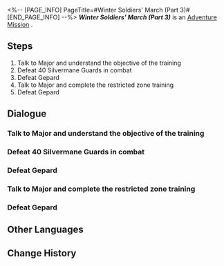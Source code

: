 <%-- [PAGE_INFO]
PageTitle=#Winter Soldiers' March (Part 3)#
[END_PAGE_INFO] --%>
{{Stub|Dialogue, characters, and location(s)}}
{{Mission Infobox
|id            = 4071313
|title         = 
|image         = Mission Winter Soldiers' March (Part 3).png
|type          = Adventure
|event_name    = 
|chapter       = 
|requirements  = 
|summary       = <!--official mission summary from Fate's Atlas-->
|characters    = <!--characters that appear in this mission-->
|startLocation = <!--location as it intially appears on the mission screen-->
|world         = <!--i.e. Penacony-->
|area          = <!--i.e. A Child's Dream-->
|prev          = 
|next          = 
|exp           = 
|credits       = 
|stellarJade   = 
|other         = 
}}
'''''Winter Soldiers' March (Part 3)''''' is an [[Adventure Mission]]<!--in [world]-->.

==Steps==
# Talk to Major and understand the objective of the training
# Defeat 40 Silvermane Guards in combat
# Defeat Gepard
# Talk to Major and complete the restricted zone training
# Defeat Gepard

<!--
==Gameplay Notes==

--><!--
==Trial Character==

-->
==Dialogue==
{{Stub Dialogue}}
===Talk to Major and understand the objective of the training===
{{Mission Description|type=adventure|location=<!--to be added-->|Once again, you join a joint training exercise in the Silvermane Guard Restricted Zone.<br />Talk to the Major and get a sense of the objective of this training.}}
{{Dialogue Start}}
:{{tx}}
{{Dialogue End}}

===Defeat 40 Silvermane Guards in combat===
{{Mission Description|type=adventure|location=<!--to be added-->|update|Once again, you join a joint training in the Silvermane Guard Restricted Zone.<br />The objective this time is to defeat 40 Silvermane Guards... Good luck.}}
{{Dialogue Start}}
:{{tx}}
{{Dialogue End}}

===Defeat Gepard===
{{Mission Description|type=adventure|location=<!--to be added-->|update|Once again, you join a joint training exercise in the Silvermane Guard Restricted Zone.<br />Gepard is joining this training too. Defeat him to immediately conclude the training.}}
{{Dialogue Start}}
:{{tx}}
{{Dialogue End}}

===Talk to Major and complete the restricted zone training===
{{Mission Description|type=adventure|location=<!--to be added-->|update|You passed the restricted zone training once again.<br />Talk to the Major and collect your reward.}}
{{Dialogue Start}}
:{{tx}}
{{Dialogue End}}

===Defeat Gepard===
{{Mission Description|type=adventure|location=<!--to be added-->|update|Once again, you join a joint training exercise in the Silvermane Guard Restricted Zone.<br />Gepard is joining this training too. Defeat him to immediately conclude the training.}}
{{Dialogue Start}}
:{{tx}}
{{Dialogue End}}

==Other Languages==
{{Other Languages
|en   = Winter Soldiers' March (Part 3)
|zhs  = 冬兵进行曲•其三
|zht  = 冬兵進行曲•其三
|ja   = 冬兵進行曲・その3
|ko   = 겨울 병사 행진곡•3
|es   = Marcha de los soldados invernales III
|fr   = Marche des soldats de l'hiver (partie 3)
|ru   = Марш зимних солдат III
|th   = ลำนำทหารเหมันต์ 3
|vi   = Khúc Quân Hành Băng Giá-3
|de   = Marsch der Wintersoldaten (Teil 3)
|id   = Mars Tentara Musim Dingin (3)
|pt   = Marcha dos Soldados Invernais (Parte 3)
}}

==Change History==
{{Change History|1.0}}
